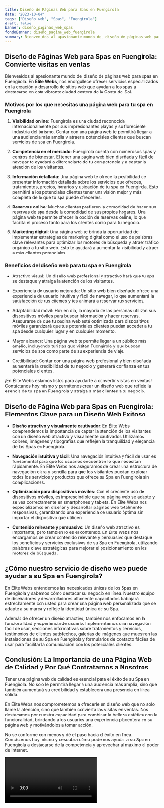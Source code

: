 ```yaml
---
title: Diseño de Páginas Web para Spas en Fuengirola
date: "2023-10-04"
tags: ["Diseño web", "Spas", "Fuengirola"]
draft: false
banner: diseño_paginas_web_spas
fondoBanner: diseño_pagina_web_fuengirola
summary: Bienvenidos al apasionante mundo del diseño de páginas web para spas en Fuengirola. En Élite Webs, nos enorgullece ofrecer servicios especializados en la creación y desarrollo de sitios web que ayudan a los spas a destacarse en esta vibrante ciudad costera de la Costa del Sol.
---
```



## Diseño de Páginas Web para Spas en Fuengirola: Convierte visitas en ventas

Bienvenidos al apasionante mundo del diseño de páginas web para spas en Fuengirola. En **Élite Webs**, nos enorgullece ofrecer servicios especializados en la creación y desarrollo de sitios web que ayudan a los spas a destacarse en esta vibrante ciudad costera de la Costa del Sol.

### Motivos por los que necesitas una página web para tu spa en Fuengirola

1. **Visibilidad online**: Fuengirola es una ciudad reconocida internacionalmente por sus impresionantes playas y su floreciente industria del turismo. Contar con una página web te permitirá llegar a una audiencia más amplia y atraer a potenciales clientes que buscan servicios de spa en Fuengirola.

2. **Competencia en el mercado**: Fuengirola cuenta con numerosos spas y centros de bienestar. El tener una página web bien diseñada y fácil de navegar te ayudará a diferenciarte de tu competencia y a captar la atención de los visitantes.

3. **Información detallada**: Una página web te ofrece la posibilidad de presentar información detallada sobre los servicios que ofreces, tratamientos, precios, horarios y ubicación de tu spa en Fuengirola. Esto permitirá a los potenciales clientes tener una visión mejor y más completa de lo que tu spa puede ofrecerles.

4. **Reservas online**: Muchos clientes prefieren la comodidad de hacer sus reservas de spa desde la comodidad de sus propios hogares. Una página web te permite ofrecer la opción de reservas online, lo que facilita el proceso tanto para los clientes como para tu negocio.

5. **Marketing digital**: Una página web te brinda la oportunidad de implementar estrategias de marketing digital como el uso de palabras clave relevantes para optimizar los motores de búsqueda y atraer tráfico orgánico a tu sitio web. Esto te ayudará a aumentar la visibilidad y atraer a más clientes potenciales.

### Beneficios del diseño web para tu spa en Fuengirola

- Atractivo visual: Un diseño web profesional y atractivo hará que tu spa se destaque y atraiga la atención de los visitantes.

- Experiencia de usuario mejorada: Un sitio web bien diseñado ofrece una experiencia de usuario intuitiva y fácil de navegar, lo que aumentará la satisfacción de tus clientes y les animará a reservar tus servicios.

- Adaptabilidad móvil: Hoy en día, la mayoría de las personas utilizan sus dispositivos móviles para buscar información y hacer reservas. Asegurarse de que tu página web esté optimizada para dispositivos móviles garantizará que tus potenciales clientes puedan acceder a tu spa desde cualquier lugar y en cualquier momento.

- Mayor alcance: Una página web te permite llegar a un público más amplio, incluyendo turistas que visitan Fuengirola y que buscan servicios de spa como parte de su experiencia de viaje.

- Credibilidad: Contar con una página web profesional y bien diseñada aumentará la credibilidad de tu negocio y generará confianza en tus potenciales clientes.

¡En Élite Webs estamos listos para ayudarte a convertir visitas en ventas! Contáctanos hoy mismo y permítenos crear un diseño web que refleje la esencia de tu spa en Fuengirola y atraiga a más clientes a tu negocio.

<GifSeo />

<Cta />

## Diseño de Página Web para Spas en Fuengirola: Elementos Clave para un Diseño Web Exitoso

- **Diseño atractivo y visualmente cautivador**: En Élite Webs comprendemos la importancia de captar la atención de los visitantes con un diseño web atractivo y visualmente cautivador. Utilizamos colores, imágenes y tipografías que reflejen la tranquilidad y elegancia de los Spas en Fuengirola.

- **Navegación intuitiva y fácil**: Una navegación intuitiva y fácil de usar es fundamental para que los usuarios encuentren lo que necesitan rápidamente. En Élite Webs nos aseguramos de crear una estructura de navegación clara y sencilla para que los visitantes puedan explorar todos los servicios y productos que ofrece su Spa en Fuengirola sin complicaciones.

- **Optimización para dispositivos móviles**: Con el creciente uso de dispositivos móviles, es imprescindible que su página web se adapte y se vea correctamente en smartphones y tablets. En Élite Webs nos especializamos en diseñar y desarrollar páginas web totalmente responsivas, garantizando una experiencia de usuario óptima sin importar el dispositivo que utilicen.

- **Contenido relevante y persuasivo**: Un diseño web atractivo es importante, pero también lo es el contenido. En Élite Webs nos encargamos de crear contenido relevante y persuasivo que destaque los beneficios y servicios exclusivos de su Spa en Fuengirola, utilizando palabras clave estratégicas para mejorar el posicionamiento en los motores de búsqueda.

## ¿Cómo nuestro servicio de diseño web puede ayudar a su Spa en Fuengirola?

En Élite Webs entendemos las necesidades únicas de los Spas en Fuengirola y sabemos cómo destacar su negocio en línea. Nuestro equipo de diseñadores y desarrolladores altamente capacitados trabajará estrechamente con usted para crear una página web personalizada que se adapte a su marca y refleje la identidad única de su Spa.

Además de ofrecer un diseño atractivo, también nos enfocamos en la funcionalidad y experiencia de usuario. Implementamos una navegación fácil de usar, secciones informativas sobre tratamientos y servicios, testimonios de clientes satisfechos, galerías de imágenes que muestren las instalaciones de su Spa en Fuengirola y formularios de contacto fáciles de usar para facilitar la comunicación con los potenciales clientes.

## Conclusión: La Importancia de una Página Web de Calidad y Por Qué Contratarnos a Nosotros

Tener una página web de calidad es esencial para el éxito de su Spa en Fuengirola. No solo le permitirá llegar a una audiencia más amplia, sino que también aumentará su credibilidad y establecerá una presencia en línea sólida.

En Élite Webs nos comprometemos a ofrecerle un diseño web que no solo llame la atención, sino que también convierta las visitas en ventas. Nos destacamos por nuestra capacidad para combinar la belleza estética con la funcionalidad, brindando a los usuarios una experiencia placentera en su página web y motivándolos a tomar acción.

No se conforme con menos y dé el paso hacia el éxito en línea. Contáctenos hoy mismo y descubra cómo podemos ayudar a su Spa en Fuengirola a destacarse de la competencia y aprovechar al máximo el poder de internet.

<Video />

<CtaBot job="Spas" city="Fuengirola" />

<Gmaps query="Fuengirola+españa+maps" />
